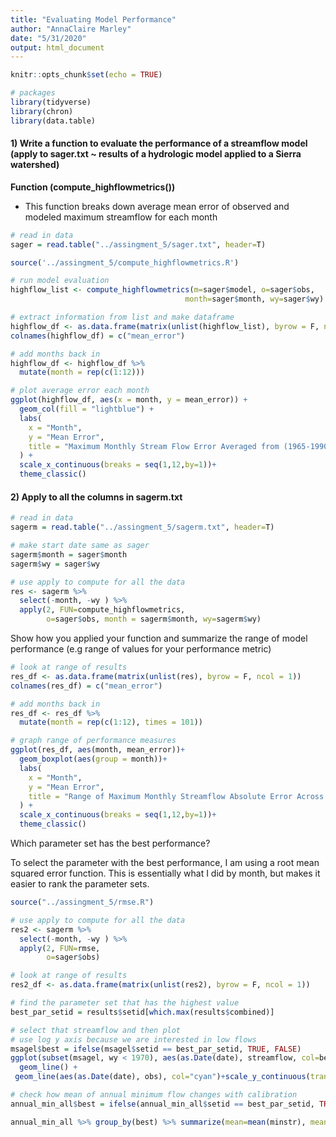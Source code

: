 ```yaml
---
title: "Evaluating Model Performance"
author: "AnnaClaire Marley"
date: "5/31/2020"
output: html_document
---
```


```r
knitr::opts_chunk$set(echo = TRUE)
```

```r
# packages
library(tidyverse)
library(chron)
library(data.table)
```


#### 1) Write a function to evaluate the performance of a streamflow model (apply to sager.txt ~ results of a hydrologic model applied to a Sierra watershed)

**Function (compute_highflowmetrics())**

* This function breaks down average mean error of observed and modeled maximum streamflow for each month 

```r
# read in data
sager = read.table("../assingment_5/sager.txt", header=T)
```

```r
source('../assingment_5/compute_highflowmetrics.R')

# run model evaluation
highflow_list <- compute_highflowmetrics(m=sager$model, o=sager$obs, 
                                       month=sager$month, wy=sager$wy)

# extract information from list and make dataframe
highflow_df <- as.data.frame(matrix(unlist(highflow_list), byrow = F, ncol = 1))
colnames(highflow_df) = c("mean_error")

# add months back in
highflow_df <- highflow_df %>% 
  mutate(month = rep(c(1:12)))

# plot average error each month
ggplot(highflow_df, aes(x = month, y = mean_error)) +
  geom_col(fill = "lightblue") +
  labs(
    x = "Month",
    y = "Mean Error",
    title = "Maximum Monthly Stream Flow Error Averaged from (1965-1990) "
  ) +
  scale_x_continuous(breaks = seq(1,12,by=1))+
  theme_classic()

```


#### 2) Apply to all the columns in sagerm.txt

```r
# read in data
sagerm = read.table("../assingment_5/sagerm.txt", header=T)

# make start date same as sager
sagerm$month = sager$month
sagerm$wy = sager$wy

```

```r
# use apply to compute for all the data
res <- sagerm %>% 
  select(-month, -wy ) %>% 
  apply(2, FUN=compute_highflowmetrics, 
        o=sager$obs, month = sagerm$month, wy=sagerm$wy)

```

Show how you applied your function and summarize the range of model performance (e.g range of values for your performance metric)

```r
# look at range of results
res_df <- as.data.frame(matrix(unlist(res), byrow = F, ncol = 1))
colnames(res_df) = c("mean_error")

# add months back in
res_df <- res_df %>% 
  mutate(month = rep(c(1:12), times = 101)) 

# graph range of performance measures
ggplot(res_df, aes(month, mean_error))+
  geom_boxplot(aes(group = month))+
  labs(
    x = "Month",
    y = "Mean Error",
    title = "Range of Maximum Monthly Streamflow Absolute Error Across Parameter Sets"
  ) +
  scale_x_continuous(breaks = seq(1,12,by=1))+
  theme_classic()


```

Which parameter set has the best performance?

To select the parameter with the best performance, I am using a root mean squared error function. This is essentially what I did by month, but makes it easier to rank the parameter sets. 

```r

source("../assingment_5/rmse.R")

# use apply to compute for all the data
res2 <- sagerm %>% 
  select(-month, -wy ) %>% 
  apply(2, FUN=rmse, 
        o=sager$obs)

# look at range of results
res2_df <- as.data.frame(matrix(unlist(res2), byrow = F, ncol = 1))

# find the parameter set that has the highest value
best_par_setid = results$setid[which.max(results$combined)]

# select that streamflow and then plot
# use log y axis because we are interested in low flows
msagel$best = ifelse(msagel$setid == best_par_setid, TRUE, FALSE)
ggplot(subset(msagel, wy < 1970), aes(as.Date(date), streamflow, col=best))+
  geom_line() +
 geom_line(aes(as.Date(date), obs), col="cyan")+scale_y_continuous(trans="log")

# check how mean of annual minimum flow changes with calibration
annual_min_all$best = ifelse(annual_min_all$setid == best_par_setid, TRUE, FALSE)

annual_min_all %>% group_by(best) %>% summarize(mean=mean(minstr), meano=mean(minstro))
```


